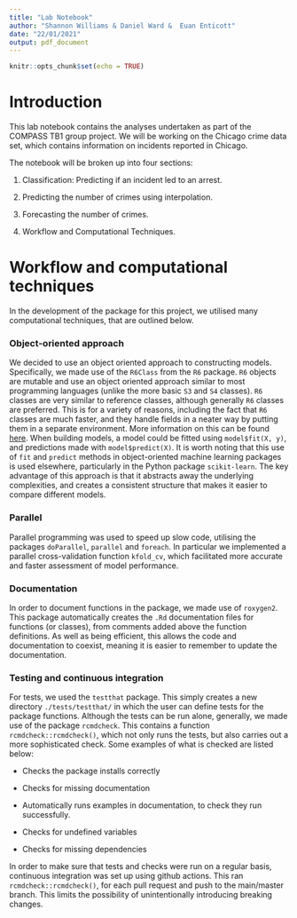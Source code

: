 ```yaml
---
title: "Lab Notebook"
author: "Shannon Williams & Daniel Ward &  Euan Enticott"
date: "22/01/2021"
output: pdf_document
---
```


```r
knitr::opts_chunk$set(echo = TRUE)
```

# Introduction
This lab notebook contains the analyses undertaken as part of the COMPASS TB1 group project. We will be working on the Chicago crime data set, which contains information on incidents reported in Chicago.

The notebook will be broken up into four sections:

1. Classification: Predicting if an incident led to an arrest.

2. Predicting the number of crimes using interpolation.

3. Forecasting the number of crimes.

4. Workflow and Computational Techniques.



# Workflow and computational techniques

In the development of the package for this project, we utilised many computational techniques, that are outlined below.

### Object-oriented approach
We decided to use an object oriented approach to constructing models. Specifically, we made use of the `R6Class` from the `R6` package. `R6` objects are mutable and use an object oriented approach similar to most programming languages (unlike the more basic `S3` and `S4` classes). `R6` classes are very similar to reference classes, although generally `R6` classes are preferred. This is for a variety of reasons, including the fact that `R6` classes are much faster, and they handle fields in a neater way by putting them in a separate environment. More information on this can be found [here](https://adv-r.hadley.nz/r6.html). When building models, a model could be fitted using `model$fit(X, y)`, and predictions made with `model$predict(X)`. It is worth noting that this use of `fit` and `predict` methods in object-oriented machine learning packages is used elsewhere, particularly in the Python package `scikit-learn`. The key advantage of this approach is that it abstracts away the underlying complexities, and creates a consistent structure that makes it easier to compare different models. 

### Parallel
Parallel programming was used to speed up slow code, utilising the packages `doParallel`, `parallel` and `foreach`. In particular we implemented a parallel cross-validation function `kfold_cv`, which facilitated more accurate and faster assessment of model performance.

### Documentation
In order to document functions in the package, we made use of `roxygen2`. This package automatically creates the `.Rd` documentation files for functions (or classes), from comments added above the function definitions. As well as being efficient, this allows the code and documentation to coexist, meaning it is easier to remember to update the documentation.

### Testing and continuous integration
For tests, we used the `testthat` package. This simply creates a new directory `./tests/testthat/` in which the user can define tests for the package functions. Although the tests can be run alone, generally, we made use of the package `rcmdcheck`. This contains a function `rcmdcheck::rcmdcheck()`, which not only runs the tests, but also carries out a more sophisticated check. Some examples of what is checked are listed below:


- Checks the package installs correctly

- Checks for missing documentation

- Automatically runs examples in documentation, to check they run successfully.

- Checks for undefined variables

- Checks for missing dependencies


In order to make sure that tests and checks were run on a regular basis, continuous integration was set up using github actions. This ran `rcmdcheck::rcmdcheck()`, for each pull request and push to the main/master branch. This limits the possibility of unintentionally introducing breaking changes.












